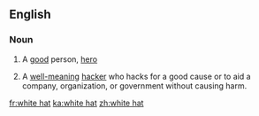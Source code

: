 ==English==

===Noun===
{{en-noun|head=[[white]] [[hat]]}}

# {{context|idiomatic}} A [[good]] person, [[hero]]
# {{context|computing|slang}} A [[well-meaning]] [[hacker]] who hacks for a good cause or to aid a company, organization, or government without causing harm.

[[fr:white hat]]
[[ka:white hat]]
[[zh:white hat]]